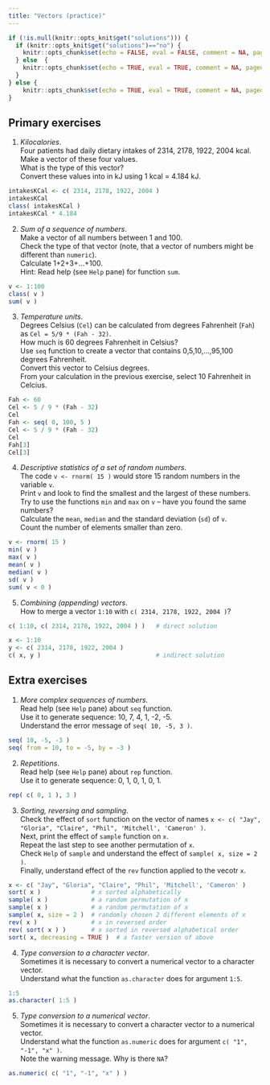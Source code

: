 ```yaml
---
title: "Vectors (practice)"
---
```


```r
if (!is.null(knitr::opts_knit$get("solutions"))) {
  if (knitr::opts_knit$get("solutions")=="no") {
    knitr::opts_chunk$set(echo = FALSE, eval = FALSE, comment = NA, paged.print=FALSE)
  } else  {
    knitr::opts_chunk$set(echo = TRUE, eval = TRUE, comment = NA, paged.print=FALSE)
  }
} else {
    knitr::opts_chunk$set(echo = TRUE, eval = TRUE, comment = NA, paged.print=FALSE)
}
```

## Primary exercises

1. *Kilocalories*.  
Four patients had daily dietary intakes of 2314, 2178, 1922, 2004 kcal.  
Make a vector of these four values.  
What is the type of this vector?  
Convert these values into in kJ using 1 kcal = 4.184 kJ.  

```r
intakesKCal <- c( 2314, 2178, 1922, 2004 )
intakesKCal
class( intakesKCal )
intakesKCal * 4.184
```

2. *Sum of a sequence of numbers*.  
Make a vector of all numbers between 1 and 100.  
Check the type of that vector (note, that a vector of numbers might be different than `numeric`).  
Calculate 1+2+3+…+100.  
Hint: Read help (see `Help` pane) for function `sum`. 

```r
v <- 1:100
class( v )
sum( v )
```

3. *Temperature units*.  
Degrees Celsius (`Cel`) can be calculated from degrees Fahrenheit (`Fah`) as `Cel = 5/9 * (Fah - 32)`.  
How much is 60 degrees Fahrenheit in Celsius?  
Use `seq` function to create a vector that contains 0,5,10,...,95,100 degrees Fahrenheit.  
Convert this vector to Celsius degrees.  
From your calculation in the previous exercise, select 10 Fahrenheit in Celcius.

```r
Fah <- 60
Cel <- 5 / 9 * (Fah - 32)
Cel
Fah <- seq( 0, 100, 5 )
Cel <- 5 / 9 * (Fah - 32)
Cel
Fah[3]
Cel[3]
```

4. *Descriptive statistics of a set of random numbers*.  
The code `v <- rnorm( 15 )` would store 15 random numbers in the variable `v`.  
Print `v` and look to find the smallest and the largest of these numbers.  
Try to use the functions `min` and `max` on `v` -- have you found the same numbers?  
Calculate the `mean`, `median` and the standard deviation (`sd`) of `v`.  
Count the number of elements smaller than zero.
```r
v <- rnorm( 15 )
min( v )
max( v )
mean( v )
median( v )
sd( v )
sum( v < 0 )
```

5. *Combining (appending) vectors*.  
How to merge a vector `1:10` with `c( 2314, 2178, 1922, 2004 )`?
```r
c( 1:10, c( 2314, 2178, 1922, 2004 ) )   # direct solution

x <- 1:10
y <- c( 2314, 2178, 1922, 2004 )
c( x, y )                                # indirect solution
```

## Extra exercises

1. *More complex sequences of numbers*.  
Read help (see `Help` pane) about `seq` function.  
Use it to generate sequence: 10, 7, 4, 1, -2, -5.  
Understand the error message of `seq( 10, -5, 3 )`.

```r
seq( 10, -5, -3 )
seq( from = 10, to = -5, by = -3 )
```

2. *Repetitions*.  
Read help (see `Help` pane) about `rep` function.  
Use it to generate sequence: 0, 1, 0, 1, 0, 1.  

```r
rep( c( 0, 1 ), 3 )
```

3. *Sorting, reversing and sampling*.  
Check the effect of `sort` function on the vector of names `x <- c( "Jay", "Gloria", "Claire", "Phil", 'Mitchell', 'Cameron' )`.  
Next, print the effect of `sample` function on `x`.  
Repeat the last step to see another permutation of `x`.  
Check `Help` of `sample` and understand the effect of `sample( x, size = 2 )`.  
Finally, understand effect of the `rev` function applied to the vecotr `x`.

```r
x <- c( "Jay", "Gloria", "Claire", "Phil", 'Mitchell', 'Cameron' )
sort( x )              # x sorted alphabetically
sample( x )            # a random permutation of x
sample( x )            # a random permutation of x
sample( x, size = 2 )  # randomly chosen 2 different elements of x
rev( x )               # x in reversed order
rev( sort( x ) )       # x sorted in reversed alphabetical order
sort( x, decreasing = TRUE )  # a faster version of above
```

4. *Type conversion to a character vector*.  
Sometimes it is necessary to convert a numerical vector to a character vector.  
Understand what the function `as.character` does for argument `1:5`.

```r
1:5
as.character( 1:5 )
```

5. *Type conversion to a numerical vector*.  
Sometimes it is necessary to convert a character vector to a numerical vector.  
Understand what the function `as.numeric` does for argument `c( "1", "-1", "x" )`.  
Note the warning message. Why is there `NA`?

```r
as.numeric( c( "1", "-1", "x" ) )
```

